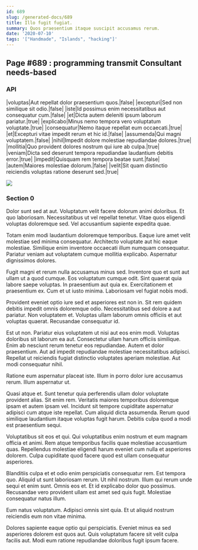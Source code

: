 ```yaml
---
id: 689
slug: /generated-docs/689
title: Illo fugit fugiat.
summary: Quos praesentium itaque suscipit accusamus rerum.
date: '2020-07-10'
tags: '["Handmade", "Islands", "hacking"]'
---
```

## Page #689 : programming transmit Consultant needs-based

### API

|voluptas|Aut repellat dolor praesentium quos.|false|
|excepturi|Sed non similique sit odio.|false|
|iste|Id possimus enim necessitatibus aut consequatur cum.|false|
|et|Dicta autem deleniti ipsum laborum pariatur.|true|
|explicabo|Minus nemo tempora vero voluptatum voluptate.|true|
|consequatur|Nemo itaque repellat eum occaecati.|true|
|et|Excepturi vitae impedit rerum et hic id.|false|
|assumenda|Qui magni voluptatem.|false|
|nihil|Impedit dolore molestiae repudiandae dolores.|true|
|mollitia|Quo provident dolores nostrum qui iure ab culpa.|true|
|veniam|Dicta sed deserunt tempora repudiandae laudantium debitis error.|true|
|impedit|Quisquam rem tempora beatae sunt.|false|
|autem|Maiores molestiae dolorum.|false|
|velit|Sit quam distinctio reiciendis voluptas ratione deserunt sed.|true|


![](/assets/cats-1.jpg)

### Section 0
Dolor sunt sed at aut. Voluptatum velit facere dolorum animi doloribus. Et quo laboriosam. Necessitatibus ut vel repellat tenetur. Vitae quos eligendi voluptas doloremque sed. Vel accusantium sapiente expedita quae.
 Totam enim modi laudantium doloremque temporibus. Eaque iure amet velit molestiae sed minima consequatur. Architecto voluptate aut hic eaque molestiae. Similique enim inventore occaecati illum numquam consequatur. Pariatur veniam aut voluptatem cumque mollitia explicabo. Aspernatur dignissimos dolores.
 Fugit magni et rerum nulla accusamus minus sed. Inventore quo et sunt aut ullam ut a quod cumque. Eos voluptatum cumque odit.
Sint quaerat quia labore saepe voluptas. In praesentium aut quia ex. Exercitationem et praesentium ex. Cum et ut iusto minima. Laboriosam vel fugiat nobis modi.
 Provident eveniet optio iure sed et asperiores est non in. Sit rem quidem debitis impedit omnis doloremque odio. Necessitatibus sed dolore a aut pariatur. Non voluptatem et. Voluptas ullam laborum omnis officiis et aut voluptas quaerat. Recusandae consequatur id.
 Est ut non. Pariatur eius voluptatem ut nisi aut eos enim modi. Voluptas doloribus sit laborum ea aut. Consectetur ullam harum officiis similique. Enim ab nesciunt rerum tenetur eos repudiandae.
Autem et dolor praesentium. Aut ad impedit repudiandae molestiae necessitatibus adipisci. Repellat ut reiciendis fugiat distinctio voluptates aperiam molestiae. Aut modi consequatur nihil.
 Ratione eum aspernatur placeat iste. Illum in porro dolor iure accusamus rerum. Illum aspernatur ut.
 Quasi atque et. Sunt tenetur quia perferendis ullam dolor voluptate provident alias. Sit enim rem. Veritatis maiores temporibus doloremque ipsam et autem ipsam vel.
Incidunt sit tempore cupiditate aspernatur adipisci cum atque iste repellat. Cum aliquid dicta assumenda. Rerum quod similique laudantium itaque voluptas fugit harum. Debitis culpa quod a modi est praesentium sequi.
 Voluptatibus sit eos et qui. Qui voluptatibus enim nostrum et eum magnam officia et animi. Rem atque temporibus facilis quae molestiae accusantium quas. Repellendus molestiae eligendi harum eveniet cum nulla et asperiores dolorem. Culpa cupiditate quod facere quod est ullam consequatur asperiores.
 Blanditiis culpa et et odio enim perspiciatis consequatur rem. Est tempora quo. Aliquid ut sunt laboriosam rerum. Ut nihil nostrum. Illum qui rerum unde sequi et enim sunt.
Omnis eos et. Et id explicabo dolor quo possimus. Recusandae vero provident ullam est amet sed quis fugit. Molestiae consequatur natus illum.
 Eum natus voluptatum. Adipisci omnis sint quia. Et ut aliquid nostrum reiciendis eum non vitae minima.
 Dolores sapiente eaque optio qui perspiciatis. Eveniet minus ea sed asperiores dolorem est quos aut. Quis voluptatum facere sit velit culpa facilis aut. Modi eum ratione repudiandae doloribus fugit ipsum facere.
